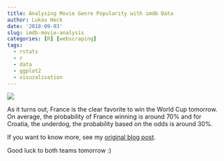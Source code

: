 ```yaml
---
title: Analysing Movie Genre Popularity with imdb Data
author: Lukas Heck
date: '2018-09-03'
slug: imdb-movie-analysis
categories: [R] [webscraping]
tags:
  - rstats
  - r
  - data
  - ggplot2
  - visuzalisation
---
```



![](https://raw.githubusercontent.com/heck1/blog/master/static/images/winner.png)

As it turns out, France is the clear favorite to win the World Cup tomorrow. On average, the probability of France winning is around 70% and for Croatia, the underdog, the probability based on the odds is around 30%. 

If you want to know more, see my [original blog post](https://heck1.github.io/blog/2018/07/09/world-cup-winner-semifinals-edition/).

Good luck to both teams tomorrow :)


